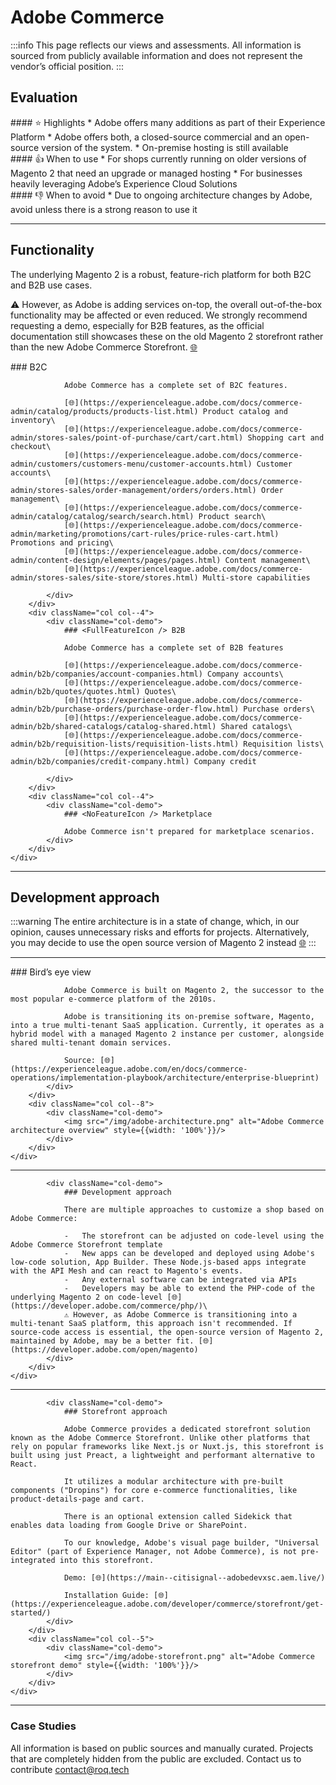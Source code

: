 
# Adobe Commerce

:::info
This page reflects our views and assessments. All information is sourced from publicly available information and does not represent the vendor’s official position.
:::

## Evaluation
<div className="container">
    <div className="row">
        <div className="col col--4">
            <div className="col-demo">
                #### ⭐ Highlights
                * Adobe offers many additions as part of their Experience Platform
                * Adobe offers both, a closed-source commercial and an open-source version of the system.
                * On-premise hosting is still available
            </div>
        </div>
        <div className="col col--4">
            <div className="col-demo">
                #### 👍 When to use
                * For shops currently running on older versions of Magento 2 that need an upgrade or managed hosting
                * For businesses heavily leveraging Adobe’s Experience Cloud Solutions
            </div>
        </div>
        <div className="col col--4">
            <div className="col-demo">
                #### 👎 When to avoid
                * Due to ongoing architecture changes by Adobe, avoid unless there is a strong reason to use it
            </div>
        </div>
    </div>
</div>

---

## Functionality

The underlying Magento 2 is a robust, feature-rich platform for both B2C and B2B use cases.

⚠️ However, as Adobe is adding services on-top, the overall out-of-the-box functionality may be affected or even reduced. We strongly recommend requesting a demo, especially for B2B features, as the official documentation still showcases these on the old Magento 2 storefront rather than the new Adobe Commerce Storefront. [🌐](https://experienceleague.adobe.com/en/docs/commerce-admin/b2b/quotes/quote-request)


<div className="container">
    <div className="row">
        <div className="col col--4">
            <div className="col-demo">
                ### <FullFeatureIcon /> B2C

                Adobe Commerce has a complete set of B2C features.

                [🌐](https://experienceleague.adobe.com/docs/commerce-admin/catalog/products/products-list.html) Product catalog and inventory\
                [🌐](https://experienceleague.adobe.com/docs/commerce-admin/stores-sales/point-of-purchase/cart/cart.html) Shopping cart and checkout\
                [🌐](https://experienceleague.adobe.com/docs/commerce-admin/customers/customers-menu/customer-accounts.html) Customer accounts\
                [🌐](https://experienceleague.adobe.com/docs/commerce-admin/stores-sales/order-management/orders/orders.html) Order management\
                [🌐](https://experienceleague.adobe.com/docs/commerce-admin/catalog/catalog/search/search.html) Product search\
                [🌐](https://experienceleague.adobe.com/docs/commerce-admin/marketing/promotions/cart-rules/price-rules-cart.html) Promotions and pricing\
                [🌐](https://experienceleague.adobe.com/docs/commerce-admin/content-design/elements/pages/pages.html) Content management\
                [🌐](https://experienceleague.adobe.com/docs/commerce-admin/stores-sales/site-store/stores.html) Multi-store capabilities

            </div>
        </div>
        <div className="col col--4">
            <div className="col-demo">
                ### <FullFeatureIcon /> B2B

                Adobe Commerce has a complete set of B2B features

                [🌐](https://experienceleague.adobe.com/docs/commerce-admin/b2b/companies/account-companies.html) Company accounts\
                [🌐](https://experienceleague.adobe.com/docs/commerce-admin/b2b/quotes/quotes.html) Quotes\
                [🌐](https://experienceleague.adobe.com/docs/commerce-admin/b2b/purchase-orders/purchase-order-flow.html) Purchase orders\
                [🌐](https://experienceleague.adobe.com/docs/commerce-admin/b2b/shared-catalogs/catalog-shared.html) Shared catalogs\
                [🌐](https://experienceleague.adobe.com/docs/commerce-admin/b2b/requisition-lists/requisition-lists.html) Requisition lists\
                [🌐](https://experienceleague.adobe.com/docs/commerce-admin/b2b/companies/credit-company.html) Company credit

            </div>
        </div>
        <div className="col col--4">
            <div className="col-demo">
                ### <NoFeatureIcon /> Marketplace

                Adobe Commerce isn't prepared for marketplace scenarios.
            </div>
        </div>
    </div>

</div>

---

## Development approach

:::warning
The entire architecture is in a state of change, which, in our opinion, causes unnecessary risks and efforts for projects. Alternatively, you may decide to use the open source version of Magento 2 instead [🌐](https://developer.adobe.com/open/magento)
:::

---

<div className="container">
    <div className="row">
        <div className="col col--4">
            <div className="col-demo">
                ### Bird’s eye view



                Adobe Commerce is built on Magento 2, the successor to the most popular e-commerce platform of the 2010s.​

                Adobe is transitioning its on-premise software, Magento, into a true multi-tenant SaaS application. Currently, it operates as a hybrid model with a managed Magento 2 instance per customer, alongside shared multi-tenant domain services.

                Source: [🌐](https://experienceleague.adobe.com/en/docs/commerce-operations/implementation-playbook/architecture/enterprise-blueprint)
            </div>
        </div>
        <div className="col col--8">
            <div className="col-demo">
                <img src="/img/adobe-architecture.png" alt="Adobe Commerce architecture overview" style={{width: '100%'}}/>
            </div>
        </div>
    </div>
</div>

---

<div className="container">
    <div className="row">
        <div className="col col--12">

            <div className="col-demo">
                ### Development approach

                There are multiple approaches to customize a shop based on Adobe Commerce:

                -   The storefront can be adjusted on code-level using the Adobe Commerce Storefront template
                -   New apps can be developed and deployed using Adobe's low-code solution, App Builder. These Node.js-based apps integrate with the API Mesh and can react to Magento's events.
                -   Any external software can be integrated via APIs
                -   Developers may be able to extend the PHP-code of the underlying Magento 2 on code-level [🌐](https://developer.adobe.com/commerce/php/)\
                ⚠️ However, as Adobe Commerce is transitioning into a multi-tenant SaaS platform, this approach isn't recommended. If source-code access is essential, the open-source version of Magento 2, maintained by Adobe, may be a better fit. [🌐](https://developer.adobe.com/open/magento)
            </div>
        </div>
    </div>
</div>

---

<div className="container">
    <div className="row">
        <div className="col col--4">

            <div className="col-demo">
                ### Storefront approach

                Adobe Commerce provides a dedicated storefront solution known as the Adobe Commerce Storefront. Unlike other platforms that rely on popular frameworks like Next.js or Nuxt.js, this storefront is built using just Preact, a lightweight and performant alternative to React.

                It utilizes a modular architecture with pre-built components ("Dropins") for core e-commerce functionalities, like product-details-page and cart.

                There is an optional extension called Sidekick that enables data loading from Google Drive or SharePoint.

                To our knowledge, Adobe's visual page builder, "Universal Editor" (part of Experience Manager, not Adobe Commerce), is not pre-integrated into this storefront.

                Demo: [🌐](https://main--citisignal--adobedevxsc.aem.live/)

                Installation Guide: [🌐](https://experienceleague.adobe.com/developer/commerce/storefront/get-started/)
            </div>
        </div>
        <div className="col col--5">
            <div className="col-demo">
                <img src="/img/adobe-storefront.png" alt="Adobe Commerce storefront demo" style={{width: '100%'}}/>
            </div>
        </div>
    </div>
</div>

---

### Case Studies

All information is based on public sources and manually curated. Projects that are completely hidden from
the public are excluded. Contact us to contribute [contact@roq.tech](mailto:contact@roq.tech)

<CaseStudyTable system="Adobe Commerce" cols="Company,Shop URL,Industry,Type"/>
